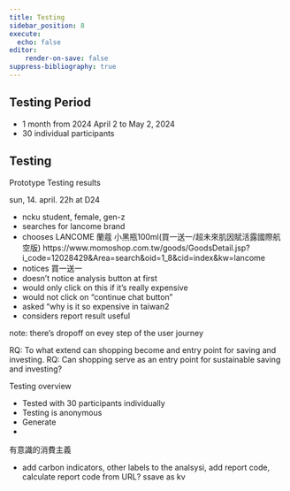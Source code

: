 ```yaml
---
title: Testing
sidebar_position: 8
execute:
  echo: false
editor:
    render-on-save: false
suppress-bibliography: true
---
```


## Testing Period

- 1 month from 2024 April 2 to May 2, 2024
- 30 individual participants

## Testing

Prototype Testing results

sun, 14. april. 22h at D24

- ncku student, female, gen-z
- searches for lancome brand
- chooses LANCOME 蘭蔻 小黑瓶100ml(買一送一/超未來肌因賦活露國際航空版) https://www.momoshop.com.tw/goods/GoodsDetail.jsp?i_code=12028429&Area=search&oid=1_8&cid=index&kw=lancome
- notices 買一送一 
- doesn't notice analysis button at first
- would only click on this if it's really expensive
- would not click on "continue chat button"
- asked "why is it so expensive in taiwan2
- considers report result useful



note: there's dropoff on evey step of the user journey





RQ: To what extend can shopping become and entry point for saving and investing.
RQ: Can shopping serve as an entry point for sustainable saving and investing?




Testing overview

- Tested with 30 participants individually
- Testing is anonymous
- Generate 
- 


有意識的消費主義



-	add carbon indicators, other labels to the analsysi, add report code, calculate report code from URL? ssave as kv

